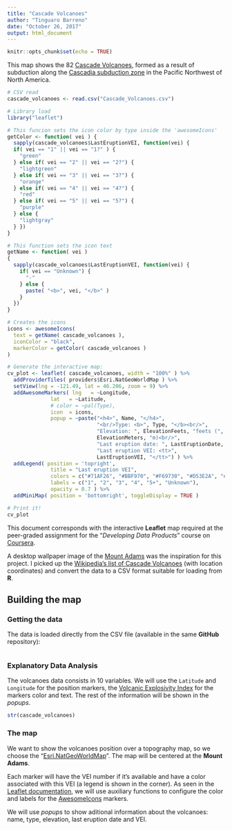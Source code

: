 ```yaml
---
title: "Cascade Volcanoes"
author: "Tinguaro Barreno"
date: "October 26, 2017"
output: html_document
---
```


```r
knitr::opts_chunk$set(echo = TRUE)
```

This map shows the 82
[Cascade Volcanoes](https://en.wikipedia.org/wiki/List_of_Cascade_volcanoes),
formed as a result of subduction along the 
[Cascadia subduction zone](https://en.wikipedia.org/wiki/List_of_Cascade_volcanoes)
in the Pacific Northwest of North America.

```r
# CSV read
cascade_volcanoes <- read.csv("Cascade_Volcanoes.csv")
```
```r
# Library load
library("leaflet")

# This funcion sets the icon color by type inside the 'awesomeIcons'
getColor <- function( vei ) {
  sapply(cascade_volcanoes$LastEruptionVEI, function(vei) {
  if( vei == "1" || vei == "1?" ) {
    "green"
  } else if( vei == "2" || vei == "2?") {
    "lightgreen"
  } else if( vei == "3" || vei == "3?") {
    "orange"
  } else if( vei == "4" || vei == "4?") {
    "red"
  } else if( vei == "5" || vei == "5?") {
    "purple"
  } else {
    "lightgray"
  } })
}

# This function sets the icon text
getName <- function( vei )
{
  sapply(cascade_volcanoes$LastEruptionVEI, function(vei) {
    if( vei == "Unknown") {
      "-"
    } else {
      paste( "<b>", vei, "</b>" )
    }
  })
}

# Creates the icons
icons <- awesomeIcons(
  text = getName( cascade_volcanoes ),
  iconColor = "black",
  markerColor = getColor( cascade_volcanoes )
)

# Generate the interactive map:
cv_plot <- leaflet( cascade_volcanoes, width = "100%" ) %>%
  addProviderTiles( providers$Esri.NatGeoWorldMap ) %>%
  setView(lng = -121.49, lat = 46.206, zoom = 9) %>%
  addAwesomeMarkers( lng   = ~Longitude,
              lat   = ~Latitude,
              # color = ~pal(Type),
              icon  = icons,
              popup = ~paste("<h4>", Name, "</h4>",
                             "<br/>Type: <b>", Type, "</b><br/>",
                             "Elevation: ", ElevationFeets, "feets (",
                             ElevationMeters, "m)<br/>",
                             "Last eruption date: ", LastEruptionDate, "<br/>",
                             "Last eruption VEI: <tt>",
                             LastEruptionVEI, "</tt>") ) %>%
  addLegend( position = 'topright',
              title = "Last eruption VEI",
              colors = c("#71AF26", "#BBF970", "#F69730", "#D53E2A", "#CB4FB3", "#B0B0B0"), 
              labels = c("1", "2", "3", "4", "5+", "Unknown"),
              opacity = 0.7 ) %>%
  addMiniMap( position = 'bottomright', toggleDisplay = TRUE )

# Print it!
cv_plot
```



This document corresponds with the interactive **Leaflet** map required at the
peer-graded assignment for the "*Developing Data Products*" course on
[Coursera](https://www.coursera.org/learn/data-products/).

A desktop wallpaper image of the
[Mount Adams](https://en.wikipedia.org/wiki/Mount_Adams_(Washington))
was the inspiration for this project. I picked up the
[Wikipedia's list of Cascade Volcanoes](https://en.wikipedia.org/wiki/List_of_Cascade_volcanoes)
(with location coordinates) and convert the data to a CSV format
suitable for loading from **R**.

## Building the map

### Getting the data

The data is loaded directly from the CSV file (available in the
same **GitHub** repository):

```r
```

### Explanatory Data Analysis

The volcanoes data consists in 10 variables. We will use
the `Latitude` and `Longitude` for the position markers, the
[Volcanic Explosivity Index](https://en.wikipedia.org/wiki/VEI)
for the markers color and text. The rest of the
information will be shown in the *popups*.

```r
str(cascade_volcanoes)
```


### The map

We want to show the volcanoes position over a topography map,
so we choose the "[Esri.NatGeoWorldMap](https://www.arcgis.com/home/item.html?id=b9b1b422198944fbbd5250b3241691b6)".
The map will be centered at the **Mount Adams**.

Each marker will have the VEI number if it's available and have
a color associated with this VEI (a legend is shown in the corner).
As seen in the [Leaflet documentation](https://rstudio.github.io/leaflet/markers.html),
we will use auxiliary functions to configure the color and labels for the
[AwesomeIcons](https://www.rdocumentation.org/packages/leaflet/versions/1.1.0/topics/awesomeIcons)
markers.

We will use *popups* to show aditional information about the volcanoes:
name, type, elevation, last eruption date and VEI.

```r
```
